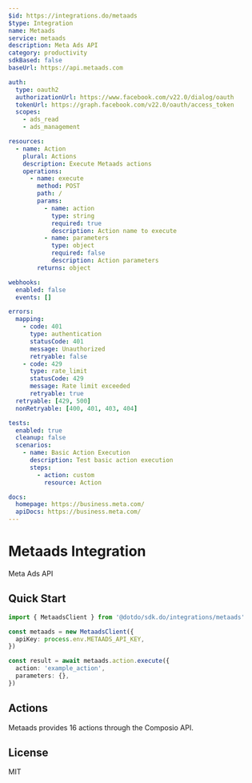```yaml
---
$id: https://integrations.do/metaads
$type: Integration
name: Metaads
service: metaads
description: Meta Ads API
category: productivity
sdkBased: false
baseUrl: https://api.metaads.com

auth:
  type: oauth2
  authorizationUrl: https://www.facebook.com/v22.0/dialog/oauth
  tokenUrl: https://graph.facebook.com/v22.0/oauth/access_token
  scopes:
    - ads_read
    - ads_management

resources:
  - name: Action
    plural: Actions
    description: Execute Metaads actions
    operations:
      - name: execute
        method: POST
        path: /
        params:
          - name: action
            type: string
            required: true
            description: Action name to execute
          - name: parameters
            type: object
            required: false
            description: Action parameters
        returns: object

webhooks:
  enabled: false
  events: []

errors:
  mapping:
    - code: 401
      type: authentication
      statusCode: 401
      message: Unauthorized
      retryable: false
    - code: 429
      type: rate_limit
      statusCode: 429
      message: Rate limit exceeded
      retryable: true
  retryable: [429, 500]
  nonRetryable: [400, 401, 403, 404]

tests:
  enabled: true
  cleanup: false
  scenarios:
    - name: Basic Action Execution
      description: Test basic action execution
      steps:
        - action: custom
          resource: Action

docs:
  homepage: https://business.meta.com/
  apiDocs: https://business.meta.com/
---
```


# Metaads Integration

Meta Ads API

## Quick Start

```typescript
import { MetaadsClient } from '@dotdo/sdk.do/integrations/metaads'

const metaads = new MetaadsClient({
  apiKey: process.env.METAADS_API_KEY,
})

const result = await metaads.action.execute({
  action: 'example_action',
  parameters: {},
})
```

## Actions

Metaads provides 16 actions through the Composio API.

## License

MIT
